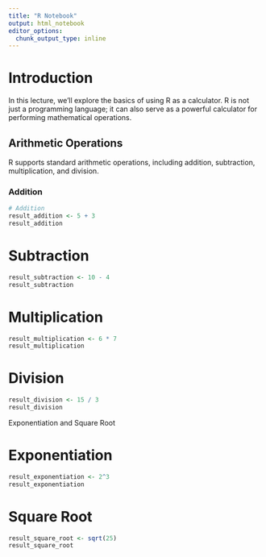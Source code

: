```yaml
---
title: "R Notebook"
output: html_notebook
editor_options: 
  chunk_output_type: inline
---
```



# Introduction
In this lecture, we'll explore the basics of using R as a calculator. R is not just a programming language; it can also serve as a powerful calculator for performing mathematical operations.

## Arithmetic Operations
R supports standard arithmetic operations, including addition, subtraction, multiplication, and division.

### Addition
```r
# Addition
result_addition <- 5 + 3
result_addition

```

# Subtraction
```r
result_subtraction <- 10 - 4
result_subtraction

```

# Multiplication
```r
result_multiplication <- 6 * 7
result_multiplication

```

# Division
```r
result_division <- 15 / 3
result_division
```

Exponentiation and Square Root

# Exponentiation
```r
result_exponentiation <- 2^3
result_exponentiation
```

# Square Root
```r
result_square_root <- sqrt(25)
result_square_root
```

```r



```


